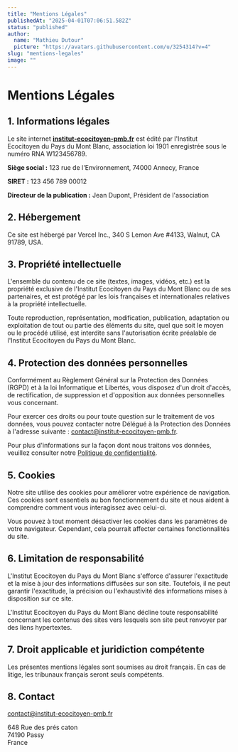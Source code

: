 ```yaml
---
title: "Mentions Légales"
publishedAt: "2025-04-01T07:06:51.582Z"
status: "published"
author:
  name: "Mathieu Dutour"
  picture: "https://avatars.githubusercontent.com/u/3254314?v=4"
slug: "mentions-legales"
image: ""
---
```


# Mentions Légales

## 1. Informations légales

Le site internet [**institut-ecocitoyen-pmb.fr**](http://institut-ecocitoyen.fr) est édité par l'Institut Ecocitoyen du Pays du Mont Blanc, association loi 1901 enregistrée sous le numéro RNA W123456789.

**Siège social :** 123 rue de l'Environnement, 74000 Annecy, France

**SIRET :** 123 456 789 00012

**Directeur de la publication :** Jean Dupont, Président de l'association

## 2. Hébergement

Ce site est hébergé par Vercel Inc., 340 S Lemon Ave #4133, Walnut, CA 91789, USA.

## 3. Propriété intellectuelle

L'ensemble du contenu de ce site (textes, images, vidéos, etc.) est la propriété exclusive de l'Institut Ecocitoyen du Pays du Mont Blanc ou de ses partenaires, et est protégé par les lois françaises et internationales relatives à la propriété intellectuelle.

Toute reproduction, représentation, modification, publication, adaptation ou exploitation de tout ou partie des éléments du site, quel que soit le moyen ou le procédé utilisé, est interdite sans l'autorisation écrite préalable de l'Institut Ecocitoyen du Pays du Mont Blanc.

## 4. Protection des données personnelles

Conformément au Règlement Général sur la Protection des Données (RGPD) et à la loi Informatique et Libertés, vous disposez d'un droit d'accès, de rectification, de suppression et d'opposition aux données personnelles vous concernant.

Pour exercer ces droits ou pour toute question sur le traitement de vos données, vous pouvez contacter notre Délégué à la Protection des Données à l'adresse suivante : [contact@institut-ecocitoyen-pmb.fr](mailto:dpo@institut-ecocitoyen.fr).

Pour plus d'informations sur la façon dont nous traitons vos données, veuillez consulter notre [Politique de confidentialité](http://localhost:3001/politique-de-confidentialite).

## 5. Cookies

Notre site utilise des cookies pour améliorer votre expérience de navigation. Ces cookies sont essentiels au bon fonctionnement du site et nous aident à comprendre comment vous interagissez avec celui-ci.

Vous pouvez à tout moment désactiver les cookies dans les paramètres de votre navigateur. Cependant, cela pourrait affecter certaines fonctionnalités du site.

## 6. Limitation de responsabilité

L'Institut Ecocitoyen du Pays du Mont Blanc s'efforce d'assurer l'exactitude et la mise à jour des informations diffusées sur son site. Toutefois, il ne peut garantir l'exactitude, la précision ou l'exhaustivité des informations mises à disposition sur ce site.

L'Institut Ecocitoyen du Pays du Mont Blanc décline toute responsabilité concernant les contenus des sites vers lesquels son site peut renvoyer par des liens hypertextes.

## 7. Droit applicable et juridiction compétente

Les présentes mentions légales sont soumises au droit français. En cas de litige, les tribunaux français seront seuls compétents.

## 8. Contact

[contact@institut-ecocitoyen-pmb.fr](mailto:contact@institut-ecocitoyen.fr)

648 Rue des prés caton\
74190 Passy\
France